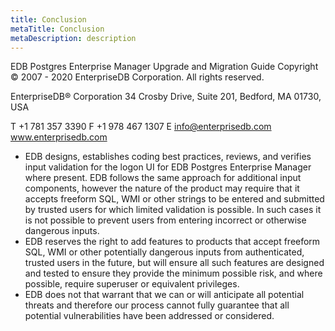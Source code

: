 ```yaml
---
title: Conclusion
metaTitle: Conclusion
metaDescription: description
---
```


EDB Postgres Enterprise Manager Upgrade and Migration Guide Copyright ©
2007 - 2020 EnterpriseDB Corporation. All rights reserved.

EnterpriseDB® Corporation 34 Crosby Drive, Suite 201, Bedford, MA 01730,
USA

T +1 781 357 3390 F +1 978 467 1307 E <info@enterprisedb.com>
www.enterprisedb.com

  - EDB designs, establishes coding best practices, reviews, and
    verifies input validation for the logon UI for EDB Postgres
    Enterprise Manager where present. EDB follows the same approach for
    additional input components, however the nature of the product may
    require that it accepts freeform SQL, WMI or other strings to be
    entered and submitted by trusted users for which limited validation
    is possible. In such cases it is not possible to prevent users from
    entering incorrect or otherwise dangerous inputs.
  - EDB reserves the right to add features to products that accept
    freeform SQL, WMI or other potentially dangerous inputs from
    authenticated, trusted users in the future, but will ensure all such
    features are designed and tested to ensure they provide the minimum
    possible risk, and where possible, require superuser or equivalent
    privileges.
  - EDB does not that warrant that we can or will anticipate all
    potential threats and therefore our process cannot fully guarantee
    that all potential vulnerabilities have been addressed or
    considered.
